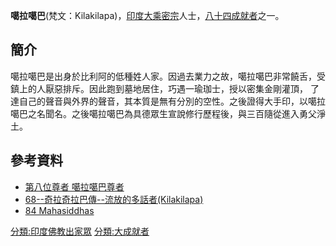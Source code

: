 '''噶拉噶巴'''(梵文：Kilakilapa)，[[印度|印度]][[大乘|大乘]][[密宗|密宗]]人士，[[八十四大成就者|八十四成就者]]之一。
==簡介==
噶拉噶巴是出身於比利阿的低種姓人家。因過去業力之故，噶拉噶巴非常饒舌，受鎮上的人厭惡排斥。因此跑到墓地居住，巧遇一瑜珈士，授以密集金剛灌頂， 了達自己的聲音與外界的聲音，其本質是無有分別的空性。之後證得大手印，以噶拉噶巴之名聞名。之後噶拉噶巴為具德眾生宣說修行歷程後，與三百隨從進入勇父淨土。

==參考資料==
{{reflist}}
*[http://www.lopon.org.tw/teachings/page2_1.aspx?cid=100&lid=101&id=4602 第八位尊者 噶拉噶巴尊者]{{Wayback|url=http://www.lopon.org.tw/teachings/page2_1.aspx?cid=100&lid=101&id=4602 |date=20201027070934 }}
*[https://web.archive.org/web/20140903130201/http://www.karmapa-news.com/page3_8_68.php 68--奇拉奇拉巴傳--流放的多話者(Kilakilapa)]
*[http://www.tsemrinpoche.com/tsem-tulku-rinpoche/buddhas-dharma/vajradhara-and-84-mahasiddhas.html 84 Mahasiddhas]{{Wayback|url=http://www.tsemrinpoche.com/tsem-tulku-rinpoche/buddhas-dharma/vajradhara-and-84-mahasiddhas.html |date=20140905044317 }}
{{84Buddhist}}
[[分類:印度佛教出家眾|分類:印度佛教出家眾]]
[[分類:大成就者|分類:大成就者]]